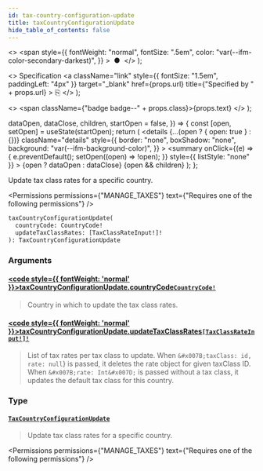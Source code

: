 ```yaml
---
id: tax-country-configuration-update
title: taxCountryConfigurationUpdate
hide_table_of_contents: false
---
```


  <>
    <span
      style={{
        fontWeight: "normal",
        fontSize: ".5em",
        color: "var(--ifm-color-secondary-darkest)",
      }}
    >
      &nbsp;●&nbsp;
    </span>
  </>
);

  <>
    Specification
    <a
      className="link"
      style={{ fontSize: "1.5em", paddingLeft: "4px" }}
      target="\_blank"
      href={props.url}
      title={"Specified by " + props.url}
    >
      ⎘
    </a>
  </>
);

  <>
    <span className={"badge badge--" + props.class}>{props.text}</span>
  </>
);


  dataOpen,
  dataClose,
  children,
  startOpen = false,
}) => {
  const [open, setOpen] = useState(startOpen);
  return (
    <details
      {...(open ? { open: true } : {})}
      className="details"
      style={{
        border: "none",
        boxShadow: "none",
        background: "var(--ifm-background-color)",
      }}
    >
      <summary
        onClick={(e) => {
          e.preventDefault();
          setOpen((open) => !open);
        }}
        style={{ listStyle: "none" }}
      >
        {open ? dataOpen : dataClose}
      </summary>
      {open && children}
    </details>
  );
};

Update tax class rates for a specific country.

<Badge text="Added in Saleor 3.9" class="secondary margin-bottom--sm" />

<FeaturePreview />

<Permissions
  permissions={"MANAGE_TAXES"}
  text={"Requires one of the following permissions"}
/>

```graphql
taxCountryConfigurationUpdate(
  countryCode: CountryCode!
  updateTaxClassRates: [TaxClassRateInput!]!
): TaxCountryConfigurationUpdate
```

### Arguments

#### [<code style={{ fontWeight: 'normal' }}>taxCountryConfigurationUpdate.<b>countryCode</b></code>](#)<Bullet />[`CountryCode!`](../../../api-reference/miscellaneous/enums/country-code) <Badge class="secondary" text="non-null"/> <Badge class="secondary" text="enum"/>

> Country in which to update the tax class rates.

#### [<code style={{ fontWeight: 'normal' }}>taxCountryConfigurationUpdate.<b>updateTaxClassRates</b></code>](#)<Bullet />[`[TaxClassRateInput!]!`](../../../api-reference/taxes/inputs/tax-class-rate-input) <Badge class="secondary" text="non-null"/> <Badge class="secondary" text="input"/>

> List of tax rates per tax class to update. When `&#x007B;taxClass: id, rate: null`&#x007D; is passed, it deletes the rate object for given taxClass ID. When `&#x007B;rate: Int&#x007D;` is passed without a tax class, it updates the default tax class for this country.

### Type

#### [`TaxCountryConfigurationUpdate`](../../../api-reference/taxes/objects/tax-country-configuration-update) <Badge class="secondary" text="object"/>

> Update tax class rates for a specific country.
>
> <Badge text="Added in Saleor 3.9" class="secondary margin-bottom--sm" />
>
> <FeaturePreview />

<Permissions
  permissions={"MANAGE_TAXES"}
  text={"Requires one of the following permissions"}
/>


